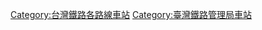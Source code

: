 {{catmore|平溪線}}
{{commonscat|Stations of TRA Pingsi Line}}
[[Category:台灣鐵路各路線車站|Category:台灣鐵路各路線車站]]
[[Category:臺灣鐵路管理局車站|Category:臺灣鐵路管理局車站]]